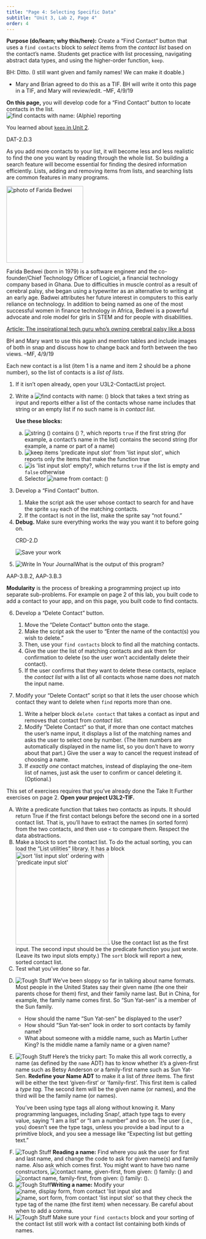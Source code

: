 ```yaml
---
title: "Page 4: Selecting Specific Data"
subtitle: "Unit 3, Lab 2, Page 4"
order: 4
---
```


::: todo
<strong>Purpose (do/learn; why this/here):</strong> Create a "Find
Contact" button that uses a <code>find contacts</code> block to
<em>select</em> items from the <var>contact list</var> based on the
contact's name. Students get practice with list processing, navigating
abstract data types, and using the higher-order function,
<code>keep</code>.
:::

::: todo
<p>BH: Ditto. (I still want given and family names! We can make it
doable.)</p>

<ul>

<li>Mary and Brian agreed to do this as a TIF. BH will write it onto
this page in a TIF, and Mary will review/edit. --MF, 4/9/19</li>

</ul>
:::

::: learn
<p><strong>On this page,</strong> you will develop code for a "Find
Contact" button to locate contacts in the
list<!--develop An "Find Contact" button for accessing specific contacts in your <var>contact list</var>-->.<br />
<img src="/img/3-lists/find-contacts-with-name-Alphie-reporting.png" title="find contacts with name: (Alphie) reporting" alt="find contacts with name: (Alphie) reporting" class="indent"/></p>
:::

::: sidenote
You learned about
<a href="/unit-2/lab-3/5-keeping-list-items.html" title="Keeping Items from a List"><code>keep</code>
in Unit 2</a>.
:::

::: ap-standard
DAT-2.D.3
:::

<p>As you add more contacts to your list, it will become less and less
realistic to find the one you want by reading through the whole list. So
building a search feature will become essential for finding the desired
information efficiently. Lists, adding and removing items from lists,
and searching lists are common features in many programs.</p>

::: atworkFullWidth
::: float-end
<img src="/img/atwork/Farida_Bedwei.jpeg" title="photo of Farida Bedwei" alt="photo of Farida Bedwei" class="noshadow" height="200px"/>
:::

<p>Farida Bedwei (born in 1979) is a software engineer and the
co-founder/Chief Technology Officer of Logiciel, a financial technology
company based in Ghana. Due to difficulties in muscle control as a
result of cerebral palsy, she began using a typewriter as an alternative
to writing at an early age. Badwei attributes her future interest in
computers to this early reliance on technology. In addition to being
named as one of the most successful women in finance technology in
Africa, Bedwei is a powerful advocate and role model for girls in STEM
and for people with disabilities.</p>

<p><a href="https://edition.cnn.com/2015/02/13/africa/farida-bedwei-ghanaian-software-genius/index.html" title="Article: The inspirational tech guru who’s owning cerebral palsy like a boss" target="_blank">Article:
The inspirational tech guru who's owning cerebral palsy like a
boss</a></p>
:::

::: todo
BH and Mary want to use this again and mention tables and include images
of both in snap and discuss how to change back and forth between the two
views. --MF, 4/9/19

<p>Each new contact is a list (item 1 is a name and item 2 should be a
phone number), so the list of contacts is a <em>list of lists</em>.</p>
:::

::: {#first .forYouToDo}
<ol>

<li>If it isn't open already, open your U3L2-ContactList project.</li>

<li>

Write a
<img src="/img/3-lists/find-contacts-with-name.png" title="find contacts with name: ()" alt="find contacts with name: ()"/>
block that takes a text string as input and reports either a list of the
contacts whose name includes that string or an empty list if no such
name is in <var>contact list</var>.

::: narrower
<strong>Use these blocks:</strong>

<ol type="a">

<li><img src="/img/3-lists/string-contains.png" title="string () contains () ?" alt="string () contains () ?" class="inline"/>,
which reports <code>true</code> if the first string (for example, a
contact's name in the list) contains the second string (for example, a
name or part of a name)</li>

<li><img src="/img/blocks/keep.png" title="keep items &apos;predicate input slot&apos; from &apos;list input slot&apos;" alt="keep items &apos;predicate input slot&apos; from &apos;list input slot&apos;" class="inline"/>,
which reports only the items that make the function true</li>

<li><img src="/img/blocks/empty.png" title="is &apos;list input slot&apos; empty?" alt="is &apos;list input slot&apos; empty?" class="inline"/>,
which returns <code>true</code> if the list is empty and
<code>false</code> otherwise</li>

<li>Selector
<img src="/img/3-lists/name-selector.png" title="name from contact: ()" alt="name from contact: ()" class="inline"/></li>

</ol>
:::

</li>

<li>

Develop a "Find Contact" button.

<ol>

<li>Make the script ask the user whose contact to search for and have
the sprite <code>say</code> each of the matching contacts.</li>

<li>If the contact is not in the list, make the sprite say "not
found."</li>

</ol>

</li>

<li><strong>Debug.</strong> Make sure everything works the way you want
it to before going on.</li>

::: ap-standard
CRD-2.D
:::

<img src="/img/icons/save-now.png" title="Save your work" alt="Save your work" class="float-end"/>

<li><img src="/img/icons/write-in-journal-mini.png" title="Write In Your Journal" alt="Write In Your Journal" class="inline"/>What
is the output of this program?</li>

</ol>
:::

::: vocabFullWidth
::: ap-standard
AAP-3.B.2, AAP-3.B.3
:::

<p><strong>Modularity</strong> is the process of breaking a programming
project up into separate sub-problems. For example on page 2 of this
lab, you built code to add a contact to your app, and on this page, you
built code to find contacts.</p>
:::

::: ifTime
<ol start="6">

<li>

Develop a "Delete Contact" button.

<ol>

<li>Move the "Delete Contact" button onto the stage.</li>

<li>Make the script ask the user to "Enter the name of the contact(s)
you wish to delete."</li>

<li>Then, use your <code>find contacts</code> block to find all the
matching contacts.</li>

<li>Give the user the list of matching contacts and ask them for
confirmation to delete (so the user won't accidentally delete their
contact).</li>

<li>If the user confirms that they want to delete these contacts,
replace the <var>contact list</var> with a list of all contacts whose
name does <em>not</em> match the input name.</li>

</ol>

</li>

<li>

Modify your "Delete Contact" script so that it lets the user choose
which contact they want to delete when <code>find</code> reports more
than one.

<ol>

<li>Write a helper block <code>delete contact</code> that takes a
contact as input and removes that contact from <var>contact
list</var>.</li>

<li>Modify "Delete Contact" so that, if more than one contact matches
the user's name input, it displays a list of the matching names and asks
the user to select one by number. (The item numbers are automatically
displayed in the name list, so you don't have to worry about that part.)
Give the user a way to cancel the request instead of choosing a
name.</li>

<li>If <em>exactly one</em> contact matches, instead of displaying the
one-item list of names, just ask the user to confirm or cancel deleting
it. (Optional.)</li>

</ol>

</li>

</ol>
:::

::: takeItFurther
<p>This set of exercises requires that you've already done the Take It
Further exercises on page 2. <strong>Open your project
U3L2-TIF.</strong></p>

<ol type="A">

<li>Write a predicate function that takes two contacts as inputs. It
should return True if the first contact belongs before the second one in
a sorted contact list. That is, you'll have to extract the names (in
sorted form) from the two contacts, and then use <code>\<</code> to
compare them. Respect the data abstractions.</li>

<li>Make a block to sort the contact list. To do the actual sorting, you
can load the "List utilities" library. It has a block
<img src="/img/blocks/sort-block.png" title="sort &apos;list input slot&apos; ordering with &apos;predicate input slot&apos;" alt="sort &apos;list input slot&apos; ordering with &apos;predicate input slot&apos;" width="242"/>.
Use the contact list as the first input. The second input should be the
predicate function you just wrote. (Leave its two input slots empty.)
The <code>sort</code> block will report a new, sorted contact list.</li>

<li>Test what you've done so far.</li>

<li>

<img src="/img/icons/tough-stuff.png" title="Tough Stuff" alt="Tough Stuff" class="inline"/>
We've been sloppy so far in talking about name formats. Most people in
the United States say their given name (the one their parents chose for
them) first, and their family name last. But in China, for example, the
family name comes first. So "Sun Yat-sen" is a member of the Sun family.

<ul>

<li>How should the name "Sun Yat-sen" be displayed to the user?</li>

<li>How should "Sun Yat-sen" look in order to sort contacts by family
name?</li>

<li>What about someone with a middle name, such as Martin Luther King?
Is the middle name a family name or a given name?</li>

</ul>

</li>

<li>

<img src="/img/icons/tough-stuff-mini.png" title="Tough Stuff" alt="Tough Stuff" class="inline"/>
Here's the tricky part: To make this all work correctly, a name (as
defined by the <code>name</code> ADT) has to know whether it's a
given-first name such as Betsy Anderson or a family-first name such as
Sun Yat-Sen. <strong>Redefine your Name ADT</strong> to make it a list
of <em>three</em> items. The first will be either the text 'given-first'
or 'family-first'. This first item is called a <em>type tag.</em> The
second item will be the given name (or names), and the third will be the
family name (or names).

::: endnote
You've been using type tags all along without knowing it. Many
programming languages, including Snap<i>!</i>, attach type tags to every
value, saying "I am a list" or "I am a number" and so on. The user
(i.e., you) doesn't see the type tags, unless you provide a bad input to
a primitive block, and you see a message like "Expecting list but
getting text."
:::

</li>

<li><img src="/img/icons/tough-stuff-mini.png" title="Tough Stuff" alt="Tough Stuff" class="inline"/>
<strong>Reading a name:</strong> Find where you ask the user for first
and last name, and change the code to ask for given name(s) and family
name. Also ask which comes first. You might want to have two name
constructors,
<img src="/img/3-lists/given-first-constructor.png" title="contact name, given-first, from given: () family: ()" alt="contact name, given-first, from given: () family: ()" class="inline"/>
and
<img src="/img/3-lists/family-first-constructor.png" title="contact name, family-first, from given: () family: ()" alt="contact name, family-first, from given: () family: ()" class="inline"/>.</li>

<li><img src="/img/icons/tough-stuff-mini.png" title="Tough Stuff" alt="Tough Stuff" class="inline"/><strong>Writing
a name:</strong> Modify your
<img src="/img/3-lists/name-display-form-from-contact.png" title="name, display form, from contact &apos;list input slot" alt="name, display form, from contact &apos;list input slot" class="inline"/>
and
<img src="/img/3-lists/name-sort-form-from-contact.png" title="name, sort form, from contact &apos;list input slot&apos;" alt="name, sort form, from contact &apos;list input slot&apos;" class="inline"/>
so that they check the type tag of the name (the first item) when
necessary. Be careful about when to add a comma.</li>

<li><img src="/img/icons/tough-stuff-mini.png" title="Tough Stuff" alt="Tough Stuff" class="inline"/>
Make sure your <code>find contacts</code> block and your sorting of the
contact list still work with a contact list containing both kinds of
names.</li>

</ol>
:::
